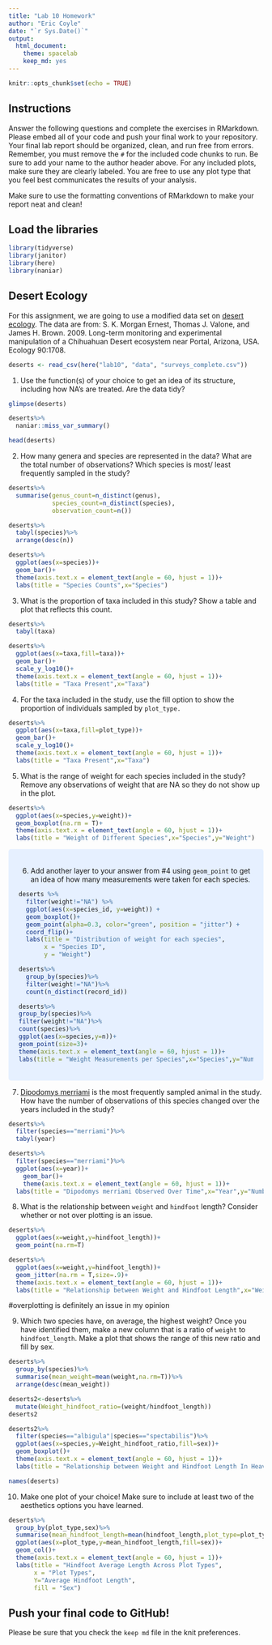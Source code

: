 ```yaml
---
title: "Lab 10 Homework"
author: "Eric Coyle"
date: "`r Sys.Date()`"
output:
  html_document: 
    theme: spacelab
    keep_md: yes
---
```


```r
knitr::opts_chunk$set(echo = TRUE)
```

## Instructions
Answer the following questions and complete the exercises in RMarkdown. Please embed all of your code and push your final work to your repository. Your final lab report should be organized, clean, and run free from errors. Remember, you must remove the `#` for the included code chunks to run. Be sure to add your name to the author header above. For any included plots, make sure they are clearly labeled. You are free to use any plot type that you feel best communicates the results of your analysis.  

Make sure to use the formatting conventions of RMarkdown to make your report neat and clean!  

## Load the libraries
```r
library(tidyverse)
library(janitor)
library(here)
library(naniar)
``` 

## Desert Ecology
For this assignment, we are going to use a modified data set on [desert ecology](http://esapubs.org/archive/ecol/E090/118/). The data are from: S. K. Morgan Ernest, Thomas J. Valone, and James H. Brown. 2009. Long-term monitoring and experimental manipulation of a Chihuahuan Desert ecosystem near Portal, Arizona, USA. Ecology 90:1708.
```r
deserts <- read_csv(here("lab10", "data", "surveys_complete.csv"))
```

1. Use the function(s) of your choice to get an idea of its structure, including how NA's are treated. Are the data tidy?  
```r
glimpse(deserts)
```
```r
deserts%>%
  naniar::miss_var_summary()
```
```r
head(deserts)
```

2. How many genera and species are represented in the data? What are the total number of observations? Which species is most/ least frequently sampled in the study?
```r
deserts%>%
  summarise(genus_count=n_distinct(genus),
            species_count=n_distinct(species),
            observation_count=n())
```
```r
deserts%>%
  tabyl(species)%>%
  arrange(desc(n))
```
```r
deserts%>%
  ggplot(aes(x=species))+
  geom_bar()+
  theme(axis.text.x = element_text(angle = 60, hjust = 1))+
  labs(title = "Species Counts",x="Species")
```

3. What is the proportion of taxa included in this study? Show a table and plot that reflects this count.
```r
deserts%>%
  tabyl(taxa)
```
```r
deserts%>%
  ggplot(aes(x=taxa,fill=taxa))+
  geom_bar()+
  scale_y_log10()+
  theme(axis.text.x = element_text(angle = 60, hjust = 1))+
  labs(title = "Taxa Present",x="Taxa")
```

4. For the taxa included in the study, use the fill option to show the proportion of individuals sampled by `plot_type.`
```r
deserts%>%
  ggplot(aes(x=taxa,fill=plot_type))+
  geom_bar()+
  scale_y_log10()+
  theme(axis.text.x = element_text(angle = 60, hjust = 1))+
  labs(title = "Taxa Present",x="Taxa")
```

5. What is the range of weight for each species included in the study? Remove any observations of weight that are NA so they do not show up in the plot.
```r
deserts%>%
  ggplot(aes(x=species,y=weight))+
  geom_boxplot(na.rm = T)+
  theme(axis.text.x = element_text(angle = 60, hjust = 1))+
  labs(title = "Weight of Different Species",x="Species",y="Weight")
```
<style>
div.blue { background-color:#e6f0ff; border-radius: 5px; padding: 20px;}
</style>
<div class = "blue">

6. Add another layer to your answer from #4 using `geom_point` to get an idea of how many measurements were taken for each species.

```r
deserts %>% 
  filter(weight!="NA") %>% 
  ggplot(aes(x=species_id, y=weight)) +
  geom_boxplot()+
  geom_point(alpha=0.3, color="green", position = "jitter") +
  coord_flip()+
  labs(title = "Distribution of weight for each species",
       x = "Species ID",
       y = "Weight")
```

```r
deserts%>%
  group_by(species)%>%
  filter(weight!="NA")%>%
  count(n_distinct(record_id))
```

```r
deserts%>%
group_by(species)%>%
filter(weight!="NA")%>%
count(species)%>%
ggplot(aes(x=species,y=n))+
geom_point(size=3)+
theme(axis.text.x = element_text(angle = 60, hjust = 1))+
labs(title = "Weight Measurements per Species",x="Species",y="Number of Weight Measurements")
```
</div>

7. [Dipodomys merriami](https://en.wikipedia.org/wiki/Merriam's_kangaroo_rat) is the most frequently sampled animal in the study. How have the number of observations of this species changed over the years included in the study?
```r
deserts%>%
  filter(species=="merriami")%>%
  tabyl(year)
```
```r
deserts%>%
  filter(species=="merriami")%>%
  ggplot(aes(x=year))+
    geom_bar()+
    theme(axis.text.x = element_text(angle = 60, hjust = 1))+
  labs(title = "Dipodomys merriami Observed Over Time",x="Year",y="Number of Observations")
```

8. What is the relationship between `weight` and `hindfoot` length? Consider whether or not over plotting is an issue.
```r
deserts%>%
  ggplot(aes(x=weight,y=hindfoot_length))+
  geom_point(na.rm=T)
```
```r
deserts%>%
  ggplot(aes(x=weight,y=hindfoot_length))+
  geom_jitter(na.rm = T,size=.9)+
  theme(axis.text.x = element_text(angle = 60, hjust = 1))+
  labs(title = "Relationship between Weight and Hindfoot Length",x="Weight",y="Hind foot Length")
```
#overplotting is definitely an issue in my opinion

9. Which two species have, on average, the highest weight? Once you have identified them, make a new column that is a ratio of `weight` to `hindfoot_length`. Make a plot that shows the range of this new ratio and fill by sex.
```r
deserts%>%
  group_by(species)%>%
  summarise(mean_weight=mean(weight,na.rm=T))%>%
  arrange(desc(mean_weight))
```
```r
deserts2<-deserts%>%
  mutate(Weight_hindfoot_ratio=(weight/hindfoot_length))
deserts2
```
```r
deserts2%>%
  filter(species=="albigula"|species=="spectabilis")%>%
  ggplot(aes(x=species,y=Weight_hindfoot_ratio,fill=sex))+
  geom_boxplot()+
  theme(axis.text.x = element_text(angle = 60, hjust = 1))+
  labs(title = "Relationship between Weight and Hindfoot Length In Heaviest Rodent Species",x="Species",y="Ratio of Weight to Hindfoot Length")
```
```r
names(deserts)
```

10. Make one plot of your choice! Make sure to include at least two of the aesthetics options you have learned.
```r
deserts%>%
  group_by(plot_type,sex)%>%
  summarise(mean_hindfoot_length=mean(hindfoot_length,plot_type=plot_type,na.rm=T))%>%
  ggplot(aes(x=plot_type,y=mean_hindfoot_length,fill=sex))+
  geom_col()+
  theme(axis.text.x = element_text(angle = 60, hjust = 1))+
  labs(title = "Hindfoot Average Length Across Plot Types",
       x = "Plot Types",
       Y="Average Hindfoot Length",
       fill = "Sex")
```

## Push your final code to GitHub!
Please be sure that you check the `keep md` file in the knit preferences. 